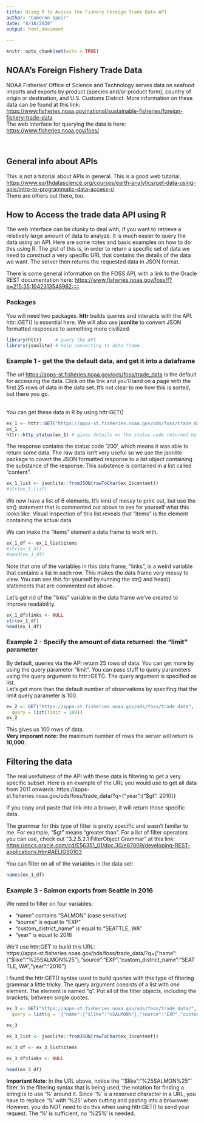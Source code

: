 ---
title: Using R to Access the Fishery Foreign Trade Data API
author: "Cameron Speir"
date: "8/18/2020"
output: html_document
  
---

```{r setup, include=FALSE}
knitr::opts_chunk$set(echo = TRUE)
```

## NOAA's Foreign Fishery Trade Data
NOAA Fisheries' Office of Science and Technology serves data on seafood imports and exports by product (species and/or product form), country of origin or destination, and U.S. Customs District.  More information on these data can be found at this link:
<br>
<https://www.fisheries.noaa.gov/national/sustainable-fisheries/foreign-fishery-trade-data>
<br>
The web interface for querying the data is here:
<br>
<https://www.fisheries.noaa.gov/foss/>

<br>

## General info about APIs
This is not a tutorial about APIs in general.  This is a good web tutorial,<br>
<https://www.earthdatascience.org/courses/earth-analytics/get-data-using-apis/intro-to-programmatic-data-access-r/> <br>
There are others out there, too.


## How to Access the trade data API using R
The web interface can be clunky to deal with, if you want to retrieve a relatively large amount of data to analyze.  It is much easier to query the data using an API.   Here are some notes and basic examples on how to do this using R.  The gist of this is, in order to return a specific set of data we need to construct a very specific URL that contains the details of the data we want.  The server then returns the requested data in JSON format.
<br>

There is some general information on the FOSS API, with a link to the Oracle REST documentation here:
<https://www.fisheries.noaa.gov/foss/f?p=215:35:1042313548962:::::>

### Packages
You will need two packages.  **httr** builds queries and interacts with the API.  httr::GET() is essential here.  We will also use **jsonlite** to convert JSON formatted responses to something more civilized.  
```{r}
library(httr)     # query the API
library(jsonlite) # help converting to data frame.

```


### Example 1 - get the the default data, and get it into a dataframe
The url <https://apps-st.fisheries.noaa.gov/ods/foss/trade_data> is the default for accessing the data.  Click on the link and you'll land on a page with the first 25 rows of data in the data set.  It's not clear to me how this is sorted, but there you go.  
<br>

You can get these data in R by using httr:GET()

```{r}
ex_1 <- httr::GET("https://apps-st.fisheries.noaa.gov/ods/foss/trade_data/")
ex_1
httr::http_status(ex_1) # gives details on the status code returned by the server

```

The response contains the status code '200', which means it was able to return some data.  The raw data isn't very useful so we use the jsonlite package to covert the JSON formatted response to a list object containing the substance of the response.  This substence is contained in a list called "content".

```{r}
ex_1_list <- jsonlite::fromJSON(rawToChar(ex_1$content)) 
#str(ex_1_list)
```

We now have a list of 6 elements.  It's kind of messy to print out, but use the str() statement that is commented out above to see for yourself what this looks like.  Visual inspection of this list reveals that "items" is the element containing the actual data. 
<br>

We can make the "items" element a data frame to work with.

```{r}
ex_1_df <- ex_1_list$items
#str(ex_1_df)
#head(ex_1_df)
```

Note that one of the variables in this data frame, "links", is a weird variable that contains a list in each row. This makes the data frame very messy to view. You can see this for yourself by running the str() and head() statements that are commented out above. 
<br>

Let's get rid of the "links" variable in the data frame we've created to improve readability.

```{r}
ex_1_df$links <- NULL
str(ex_1_df)
head(ex_1_df)
```

### Example 2 - Specify the amount of data returned: the "limit" parameter
By default, queries via the API return 25 rows of data.  You can get more by using the query parameter "limit".  You can pass stuff to query parameters using the query argument to httr::GET().  The query argument is specified as list.
<br>
Let's get more than the default number of observations by specifing that the limit query parameter is 100.

```{r}
ex_2 <- GET("https://apps-st.fisheries.noaa.gov/ods/foss/trade_data",
  query = list(limit = 100))
ex_2
```
This gives us 100 rows of data.
<br>
**Very imporant note:** the maximum number of rows the server will return is **10,000**.
<br>


## Filtering the data
The real usefulness of the API with these data is filtering to get a very specific subset.  Here is an example of the URL you would use to get all data from 2011 onwards: https://apps-st.fisheries.noaa.gov/ods/foss/trade_data/?q={"year":{"\$gt": 2010}}
<br>

If you copy and paste that link into a brower, it will return those specific data. 
<br>

The grammar for this type of filter is pretty specific and wasn't familar to me.  For example, "\$gt" means "greater than".  For a list of filter operators you can use, check out "3.2.5.2.1 FilterObject Grammar" at this link: <https://docs.oracle.com/cd/E56351_01/doc.30/e87809/developing-REST-applications.htm#AELIG90103>
<br>

You can filter on all of the variables in the data set:
```{r}
names(ex_1_df)
```
### Example 3 - Salmon exports from Seattle in 2016
We need to filter on four variables:

* "name" contains "SALMON" (case sensitive) 
* "source" is equal to "EXP"
* "custom_district_name" is equal to "SEATTLE, WA"
* "year" is equal to 2016

We'll use httr:GET to build this URL: <br>
https://apps-st.fisheries.noaa.gov/ods/foss/trade_data/?q={"name":{"\$like":"%25SALMON%25"},"source":"EXP","custom_district_name":"SEATTLE, WA","year":"2016"}
<br>

I found the httr:GET() syntax used to build queries with this type of filtering grammar a little tricky.  The query argument consists of a list with *one* element. The element is named "q".  Put all of the filter objects, including the brackets, between single quotes. 

```{r}

ex_3 <- GET("https://apps-st.fisheries.noaa.gov/ods/foss/trade_data/",
  query = list(q = '{"name":{"$like":"%SALMON%"},"source":"EXP","custom_district_name":"SEATTLE, WA","year":"2016"}'))

ex_3

ex_3_list <- jsonlite::fromJSON(rawToChar(ex_3$content))

ex_3_df <- ex_3_list$items

ex_3_df$links <- NULL

head(ex_3_df)

```

**Important Note**: In the URL above, notice the '"\$like":"%25SALMON%25"' filter.  In the filtering syntax that is being used, the notation for finding a string is to use '%' around it. Since '%' is a reserved character in a URL, you have to replace '%' with '%25' when cutting and pasting into a browswer.  However, you do NOT need to do this when using httr:GET() to send your request.  The '%' is sufficient, no '%25%' is needed.




